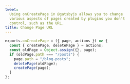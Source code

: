 ```yaml
---
tweet:
  Using onCreatePage in @gatsbyjs allows you to change
  various aspects of pages created by plugins you don't
  control, such as the URL.
title: Change Page URL
---
```


```js
exports.onCreatePage = ({ page, actions }) => {
  const { createPage, deletePage } = actions;
  const oldPage = Object.assign({}, page);
  if (oldPage.path === "/posts") {
    page.path = "/blog-posts";
    deletePage(oldPage);
    createPage(page);
  }
};
```

